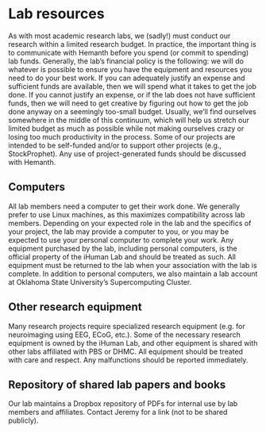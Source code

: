 # Lab resources {.unnumbered}

As with most academic research labs, we (sadly!) must conduct our research within a limited research budget. In practice, the important thing is to communicate with Hemanth before you spend (or commit to spending) lab funds.
Generally, the lab's financial policy is the following: we will do whatever is possible to ensure you have the equipment and resources you need to do your best work. If you can adequately justify an expense and sufficient funds are available, then we will spend what it takes to get the job done. If you cannot justify an expense, or if the lab does not have sufficient funds, then we will need to get creative by figuring out how to get the job done anyway on a seemingly too-small budget. Usually, we'll find ourselves somewhere in the middle of this continuum, which will help us stretch our limited budget as much as possible while not making ourselves crazy or losing too much productivity in the process.
Some of our projects are intended to be self-funded and/or to support other projects (e.g., StockProphet). Any use of project-generated funds should be discussed with Hemanth.

## Computers
All lab members need a computer to get their work done. We generally prefer to use Linux machines, as this maximizes compatibility across lab members. Depending on your expected role in the lab and the specifics of your project, the lab may provide a computer to you, or you may be expected to use your personal computer to complete your work. Any equipment purchased by the lab, including personal computers, is the official property of the iHuman Lab and should be treated as such. All equipment must be returned to the lab when your association with the lab is complete. In addition to personal computers, we also maintain a lab account at Oklahoma State University's Supercomputing Cluster.

## Other research equipment
Many research projects require specialized research equipment (e.g. for neuroimaging using EEG, ECoG, etc.). Some of the necessary research equipment is owned by the iHuman Lab, and other equipment is shared with other labs affiliated with PBS or DHMC. All equipment should be treated with care and respect. Any malfunctions should be reported immediately.

## Repository of shared lab papers and books
Our lab maintains a Dropbox repository of PDFs for internal use by lab members and affiliates. Contact Jeremy for a link (not to be shared publicly).
